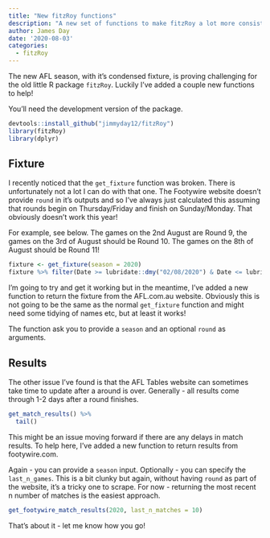 ```yaml
---
title: "New fitzRoy functions"
description: "A new set of functions to make fitzRoy a lot more consistent"
author: James Day
date: '2020-08-03'
categories:
  - fitzRoy
---
```


The new AFL season, with it's condensed fixture, is proving challenging for the old little R package `fitzRoy`. Luckily I've added a couple new functions to help!

You'll need the development version of the package.

```r
devtools::install_github("jimmyday12/fitzRoy")
library(fitzRoy)
library(dplyr)
```

## Fixture

I recently noticed that the `get_fixture` function was broken. There is unfortunately not a lot I can do with that one. The Footywire website doesn't provide `round` in it's outputs and so I've always just calculated this assuming that rounds begin on Thursday/Friday and finish on Sunday/Monday. That obviously doesn't work this year!

For example, see below. The games on the 2nd August are Round 9, the games on the 3rd of August should be Round 10. The games on the 8th of August should be Round 11!

```r
fixture <- get_fixture(season = 2020)
fixture %>% filter(Date >= lubridate::dmy("02/08/2020") & Date <= lubridate::dmy("08/08/2020"))

```

I'm going to try and get it working but in the meantime, I've added a new function to return the fixture from the AFL.com.au website. Obviously this is not going to be the same as the normal `get_fixture` function and might need some tidying of names etc, but at least it works!

The function ask you to provide a `season` and an optional `round` as arguments.

## Results

The other issue I've found is that the AFL Tables website can sometimes take time to update after a around is over. Generally - all results come through 1-2 days after a round finishes.

```r
get_match_results() %>%
  tail()
```

This might be an issue moving forward if there are any delays in match results. To help here, I've added a new function to return results from footywire.com.

Again - you can provide a `season` input. Optionally - you can specify the `last_n_games`. This is a bit clunky but again, without having `round` as part of the website, it's a tricky one to scrape. For now - returning the most recent n number of matches is the easiest approach.

```r
get_footywire_match_results(2020, last_n_matches = 10)
```

That's about it - let me know how you go!
